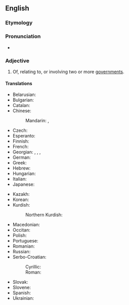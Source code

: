 ==English==

===Etymology===
{{prefix|en|inter|governmental}}

===Pronunciation===
* {{rhymes|en|ɛntəl|s=6}}

===Adjective===
{{en-adj|-}}

# Of, relating to, or involving two or more [[government]]s.

====Translations====
{{trans-top|of, relating to, or involving two or more governments}}
* Belarusian: {{t|be|міжура́давы}}
* Bulgarian: {{t|bg|междуправи́телствен}}
* Catalan: {{t|ca|intergovernamental}}
* Chinese:
*: Mandarin: {{t|cmn|政府間}}, {{t|cmn|政府间|tr=zhèngfǔjiān}}
* Czech: {{t|cs|mezivládní}}
* Esperanto: {{t|eo|interregistara}}
* Finnish: {{t|fi|hallitustenvälinen}}
* French: {{t+|fr|intergouvernemental}}
* Georgian: {{t|ka|მთავრობათაშორისი}}, {{t|ka|მთავრობათაშორისო}}, {{t|ka|მთავრობათშორისი}} {{qualifier|alternative form}}, {{t|ka|მთავრობათშორისო}} {{qualifier|alternative form}}
* German: {{t+|de|zwischenstaatlich}}
* Greek: {{t+|el|ενδοκυβερνητικός}}
* Hebrew: {{t|he|בֵּין־מֶמְשַׁלְתִּי|tr=beyn-memshaltí}}
* Hungarian: {{t|hu|kormányközi}}
* Italian: {{t+|it|intergovernativo}}
* Japanese: {{t|ja|[[政府間]]|tr=せいふかん, seifukan}}
{{trans-mid}}
* Kazakh: {{t|kk|үкіметаралық}}
* Korean: {{t|ko|정부간(政府間)}}
* Kurdish:
*: Northern Kurdish: {{t+|kmr|navhikûmetî}}
* Macedonian: {{t|mk|меѓувладин}}
* Occitan: {{t|oc|intergovernamental}}
* Polish: {{t|pl|międzyrządowy}}
* Portuguese: {{t|pt|intergovernamental}}
* Romanian: {{t|ro|interguvernamental}}
* Russian: {{t+|ru|межправи́тельственный}}
* Serbo-Croatian:
*: Cyrillic: {{t|sh|међувла́дин}}
*: Roman: {{t+|sh|međuvládin}}
* Slovak: {{t|sk|medzivládny}}
* Slovene: {{t|sl|medvladni}}
* Spanish: {{t|es|intergubernamental}}
* Ukrainian: {{t|uk|міжурядо́вий}}
{{trans-bottom}}

{{c|en|Government}}
